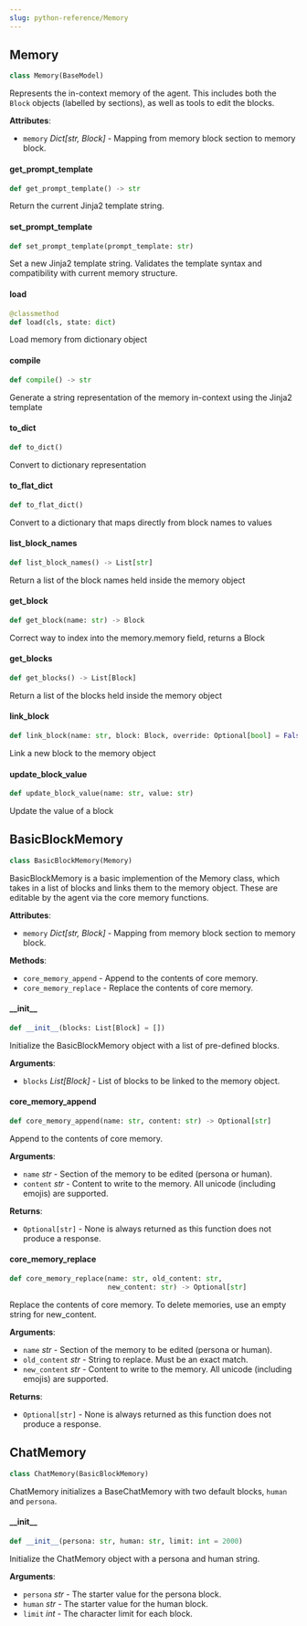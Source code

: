 ```yaml
---
slug: python-reference/Memory
---
```


<a id="letta.schemas.memory.Memory"></a>

## Memory

```python
class Memory(BaseModel)
```

Represents the in-context memory of the agent. This includes both the `Block` objects (labelled by sections), as well as tools to edit the blocks.

**Attributes**:

- `memory` _Dict[str, Block]_ - Mapping from memory block section to memory block.

<a id="letta.schemas.memory.Memory.get_prompt_template"></a>

#### get\_prompt\_template

```python
def get_prompt_template() -> str
```

Return the current Jinja2 template string.

<a id="letta.schemas.memory.Memory.set_prompt_template"></a>

#### set\_prompt\_template

```python
def set_prompt_template(prompt_template: str)
```

Set a new Jinja2 template string.
Validates the template syntax and compatibility with current memory structure.

<a id="letta.schemas.memory.Memory.load"></a>

#### load

```python
@classmethod
def load(cls, state: dict)
```

Load memory from dictionary object

<a id="letta.schemas.memory.Memory.compile"></a>

#### compile

```python
def compile() -> str
```

Generate a string representation of the memory in-context using the Jinja2 template

<a id="letta.schemas.memory.Memory.to_dict"></a>

#### to\_dict

```python
def to_dict()
```

Convert to dictionary representation

<a id="letta.schemas.memory.Memory.to_flat_dict"></a>

#### to\_flat\_dict

```python
def to_flat_dict()
```

Convert to a dictionary that maps directly from block names to values

<a id="letta.schemas.memory.Memory.list_block_names"></a>

#### list\_block\_names

```python
def list_block_names() -> List[str]
```

Return a list of the block names held inside the memory object

<a id="letta.schemas.memory.Memory.get_block"></a>

#### get\_block

```python
def get_block(name: str) -> Block
```

Correct way to index into the memory.memory field, returns a Block

<a id="letta.schemas.memory.Memory.get_blocks"></a>

#### get\_blocks

```python
def get_blocks() -> List[Block]
```

Return a list of the blocks held inside the memory object

<a id="letta.schemas.memory.Memory.link_block"></a>

#### link\_block

```python
def link_block(name: str, block: Block, override: Optional[bool] = False)
```

Link a new block to the memory object

<a id="letta.schemas.memory.Memory.update_block_value"></a>

#### update\_block\_value

```python
def update_block_value(name: str, value: str)
```

Update the value of a block

<a id="letta.schemas.memory.BasicBlockMemory"></a>

## BasicBlockMemory

```python
class BasicBlockMemory(Memory)
```

BasicBlockMemory is a basic implemention of the Memory class, which takes in a list of blocks and links them to the memory object. These are editable by the agent via the core memory functions.

**Attributes**:

- `memory` _Dict[str, Block]_ - Mapping from memory block section to memory block.


**Methods**:

- `core_memory_append` - Append to the contents of core memory.
- `core_memory_replace` - Replace the contents of core memory.

<a id="letta.schemas.memory.BasicBlockMemory.__init__"></a>

#### \_\_init\_\_

```python
def __init__(blocks: List[Block] = [])
```

Initialize the BasicBlockMemory object with a list of pre-defined blocks.

**Arguments**:

- `blocks` _List[Block]_ - List of blocks to be linked to the memory object.

<a id="letta.schemas.memory.BasicBlockMemory.core_memory_append"></a>

#### core\_memory\_append

```python
def core_memory_append(name: str, content: str) -> Optional[str]
```

Append to the contents of core memory.

**Arguments**:

- `name` _str_ - Section of the memory to be edited (persona or human).
- `content` _str_ - Content to write to the memory. All unicode (including emojis) are supported.


**Returns**:

- `Optional[str]` - None is always returned as this function does not produce a response.

<a id="letta.schemas.memory.BasicBlockMemory.core_memory_replace"></a>

#### core\_memory\_replace

```python
def core_memory_replace(name: str, old_content: str,
                        new_content: str) -> Optional[str]
```

Replace the contents of core memory. To delete memories, use an empty string for new_content.

**Arguments**:

- `name` _str_ - Section of the memory to be edited (persona or human).
- `old_content` _str_ - String to replace. Must be an exact match.
- `new_content` _str_ - Content to write to the memory. All unicode (including emojis) are supported.


**Returns**:

- `Optional[str]` - None is always returned as this function does not produce a response.

<a id="letta.schemas.memory.ChatMemory"></a>

## ChatMemory

```python
class ChatMemory(BasicBlockMemory)
```

ChatMemory initializes a BaseChatMemory with two default blocks, `human` and `persona`.

<a id="letta.schemas.memory.ChatMemory.__init__"></a>

#### \_\_init\_\_

```python
def __init__(persona: str, human: str, limit: int = 2000)
```

Initialize the ChatMemory object with a persona and human string.

**Arguments**:

- `persona` _str_ - The starter value for the persona block.
- `human` _str_ - The starter value for the human block.
- `limit` _int_ - The character limit for each block.

